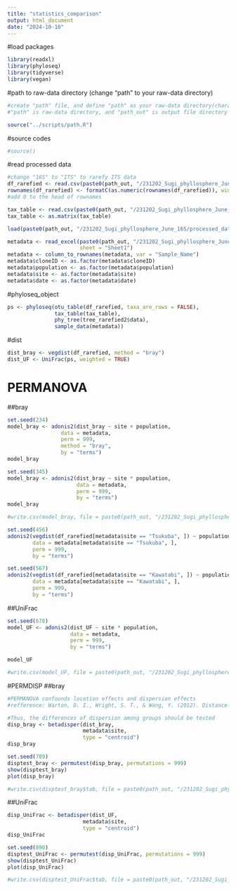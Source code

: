 ```yaml
---
title: "statistics_comparison"
output: html_document
date: "2024-10-10"
---
```


#load packages

```r
library(readxl)
library(phyloseq)
library(tidyverse)
library(vegan)
```

#path to raw-data directory (change "path" to your raw-data directory)

```r
#create "path" file, and define "path" as your raw-data directory(character vector) in the file
#"path" is raw-data directory, and "path_out" is output file directory

source("../scripts/path.R")
```

#source codes

```r
#source()
```

#read processed data

```r
#change "16S" to "ITS" to rarefy ITS data
df_rarefied <- read.csv(paste0(path_out, "/231202_Sugi_phyllosphere_June_16S/processed_data/df_rarefied_16S.csv"), row.names = 1)
rownames(df_rarefied) <- formatC(as.numeric(rownames(df_rarefied)), width = 4, flag = "0") 
#add 0 to the head of rownames

tax_table <- read.csv(paste0(path_out, "/231202_Sugi_phyllosphere_June_16S/processed_data/tax_table2_16S.csv"), row.names = 1)
tax_table <- as.matrix(tax_table)

load(paste0(path_out, "/231202_Sugi_phyllosphere_June_16S/processed_data/trees.Rdata"))

metadata <- read_excel(paste0(path_out, "/231202_Sugi_phyllosphere_June_16S/processed_data/metadata_2306.xlsx"), 
                       sheet = "Sheet1")
metadata <- column_to_rownames(metadata, var = "Sample_Name")
metadata$cloneID <- as.factor(metadata$cloneID)
metadata$population <- as.factor(metadata$population)
metadata$site <- as.factor(metadata$site)
metadata$date <- as.factor(metadata$date)
```

#phyloseq_object

```r
ps <- phyloseq(otu_table(df_rarefied, taxa_are_rows = FALSE), 
               tax_table(tax_table), 
               phy_tree(tree_rarefied2$data), 
               sample_data(metadata))
```

#dist

```r
dist_bray <- vegdist(df_rarefied, method = "bray")
dist_UF <- UniFrac(ps, weighted = TRUE)
```

# PERMANOVA
##bray

```r
set.seed(234)
model_bray <- adonis2(dist_bray ~ site + population, 
                 data = metadata, 
                 perm = 999, 
                 method = "bray", 
                 by = "terms")
model_bray
```

```r
set.seed(345)
model_bray <- adonis2(dist_bray ~ site * population, 
                      data = metadata, 
                      perm = 999, 
                      by = "terms")
model_bray

#write.csv(model_bray, file = paste0(path_out, "/231202_Sugi_phyllosphere_June_16S/analysis/PERMANOVA_bray.csv"))
```

```r
set.seed(456)
adonis2(vegdist(df_rarefied[metadata$site == "Tsukuba", ]) ~ population, 
        data = metadata[metadata$site == "Tsukuba", ], 
        perm = 999, 
        by = "terms")

set.seed(567)
adonis2(vegdist(df_rarefied[metadata$site == "Kawatabi", ]) ~ population, 
        data = metadata[metadata$site == "Kawatabi", ], 
        perm = 999, 
        by = "terms")
```

##UniFrac

```r
set.seed(678)
model_UF <- adonis2(dist_UF ~ site * population, 
                    data = metadata, 
                    perm = 999, 
                    by = "terms")

model_UF

#write.csv(model_UF, file = paste0(path_out, "/231202_Sugi_phyllosphere_June_16S/analysis/PERMANOVA_weightedUF.csv"))
```

#PERMDISP
##bray

```r
#PERMANOVA confounds location effects and dispersion effects
#refference: Warton, D. I., Wright, S. T., & Wang, Y. (2012). Distance‐based multivariate analyses confound location and dispersion effects. Methods in Ecology and Evolution, 3(1), 89-101.

#Thus, the differences of dispersion among groups should be tested
disp_bray <- betadisper(dist_bray, 
                        metadata$site, 
                        type = "centroid")
disp_bray

set.seed(789)
disptest_bray <- permutest(disp_bray, permutations = 999)
show(disptest_bray)
plot(disp_bray)

#write.csv(disptest_bray$tab, file = paste0(path_out, "/231202_Sugi_phyllosphere_June_16S/analysis/PERMDISP_bray.csv"))
```

##UniFrac

```r
disp_UniFrac <- betadisper(dist_UF, 
                        metadata$site, 
                        type = "centroid")
disp_UniFrac

set.seed(890)
disptest_UniFrac <- permutest(disp_UniFrac, permutations = 999)
show(disptest_UniFrac)
plot(disp_UniFrac)

#write.csv(disptest_UniFrac$tab, file = paste0(path_out, "/231202_Sugi_phyllosphere_June_16S/analysis/PERMDISP_weightedUF.csv"))
```

